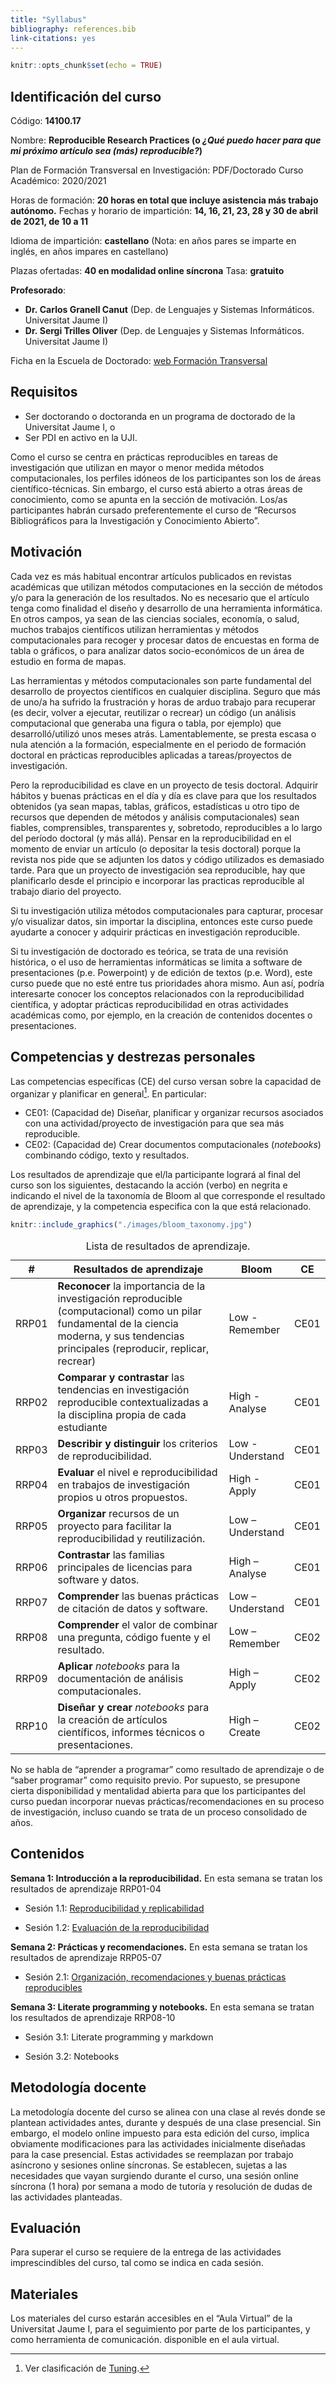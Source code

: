 ```yaml
---
title: "Syllabus"
bibliography: references.bib
link-citations: yes
---
```


```r
knitr::opts_chunk$set(echo = TRUE)
```

## Identificación del curso

Código: **14100.17**

Nombre: **Reproducible Research Practices (o *¿Qué puedo hacer para que mi próximo artículo sea (más) reproducible?*)**

Plan de Formación Transversal en Investigación: PDF/Doctorado Curso Académico: 2020/2021

Horas de formación: **20 horas en total que incluye asistencia más trabajo autónomo.** Fechas y horario de impartición: **14, 16, 21, 23, 28 y 30 de abril de 2021, de 10 a 11**

Idioma de impartición: **castellano** (Nota: en años pares se imparte en inglés, en años impares en castellano)

Plazas ofertadas: **40 en modalidad online síncrona** Tasa: **gratuito**

**Profesorado**:

-   **Dr. Carlos Granell Canut** (Dep. de Lenguajes y Sistemas Informáticos. Universitat Jaume I)
-   **Dr. Sergi Trilles Oliver** (Dep. de Lenguajes y Sistemas Informáticos. Universitat Jaume I)

Ficha en la Escuela de Doctorado: [web Formación Transversal](https://www.uji.es/estudis/centres/escola-doctorat/base/Formacio-transversal/)

## Requisitos

-   Ser doctorando o doctoranda en un programa de doctorado de la Universitat Jaume I, o
-   Ser PDI en activo en la UJI.

Como el curso se centra en prácticas reproducibles en tareas de investigación que utilizan en mayor o menor medida métodos computacionales, los perfiles idóneos de los participantes son los de áreas científico-técnicas. Sin embargo, el curso está abierto a otras áreas de conocimiento, como se apunta en la sección de motivación. Los/as participantes habrán cursado preferentemente el curso de "Recursos Bibliográficos para la Investigación y Conocimiento Abierto".

## Motivación

Cada vez es más habitual encontrar artículos publicados en revistas académicas que utilizan métodos computaciones en la sección de métodos y/o para la generación de los resultados. No es necesario que el artículo tenga como finalidad el diseño y desarrollo de una herramienta informática. En otros campos, ya sean de las ciencias sociales, economía, o salud, muchos trabajos científicos utilizan herramientas y métodos computacionales para recoger y procesar datos de encuestas en forma de tabla o gráficos, o para analizar datos socio-económicos de un área de estudio en forma de mapas.

Las herramientas y métodos computacionales son parte fundamental del desarrollo de proyectos científicos en cualquier disciplina. Seguro que más de uno/a ha sufrido la frustración y horas de arduo trabajo para recuperar (es decir, volver a ejecutar, reutilizar o recrear) un código (un análisis computacional que generaba una figura o tabla, por ejemplo) que desarrolló/utilizó unos meses atrás. Lamentablemente, se presta escasa o nula atención a la formación, especialmente en el periodo de formación doctoral en prácticas reproducibles aplicadas a tareas/proyectos de investigación.

Pero la reproducibilidad es clave en un proyecto de tesis doctoral. Adquirir hábitos y buenas prácticas en el día y día es clave para que los resultados obtenidos (ya sean mapas, tablas, gráficos, estadísticas u otro tipo de recursos que dependen de métodos y análisis computacionales) sean fiables, comprensibles, transparentes y, sobretodo, reproducibles a lo largo del período doctoral (y más allá). Pensar en la reproducibilidad en el momento de enviar un artículo (o depositar la tesis doctoral) porque la revista nos pide que se adjunten los datos y código utilizados es demasiado tarde. Para que un proyecto de investigación sea reproducible, hay que planificarlo desde el principio e incorporar las practicas reproducible al trabajo diario del proyecto.

Si tu investigación utiliza métodos computacionales para capturar, procesar y/o visualizar datos, sin importar la disciplina, entonces este curso puede ayudarte a conocer y adquirir prácticas en investigación reproducible.

Si tu investigación de doctorado es teórica, se trata de una revisión histórica, o el uso de herramientas informáticas se limita a software de presentaciones (p.e. Powerpoint) y de edición de textos (p.e. Word), este curso puede que no esté entre tus prioridades ahora mismo. Aun así, podría interesarte conocer los conceptos relacionados con la reproducibilidad científica, y adoptar prácticas reproducibilidad en otras actividades académicas como, por ejemplo, en la creación de contenidos docentes o presentaciones.

## Competencias y destrezas personales

Las competencias específicas (CE) del curso versan sobre la capacidad de organizar y planificar en general[^1]. En particular:

[^1]: Ver clasificación de [Tuning](https://www.unideusto.org/tuningeu/competences/generic.html).

-   CE01: (Capacidad de) Diseñar, planificar y organizar recursos asociados con una actividad/proyecto de investigación para que sea más reproducible.
-   CE02: (Capacidad de) Crear documentos computacionales (*notebooks*) combinando código, texto y resultados.

Los resultados de aprendizaje que el/la participante logrará al final del curso son los siguientes, destacando la acción (verbo) en negrita e indicando el nivel de la taxonomía de Bloom al que corresponde el resultado de aprendizaje, y la competencia especifica con la que está relacionado.

```r
knitr::include_graphics("./images/bloom_taxonomy.jpg")

```

| \#    | Resultados de aprendizaje                                                                                                                                                                   | Bloom             | CE   |
|-------|---------------------------------------------------------------------------------------------------------------------------------------------------------------------------------------------|-------------------|------|
| RRP01 | **Reconocer** la importancia de la investigación reproducible (computacional) como un pilar fundamental de la ciencia moderna, y sus tendencias principales (reproducir, replicar, recrear) | Low - Remember    | CE01 |
| RRP02 | **Comparar y contrastar** las tendencias en investigación reproducible contextualizadas a la disciplina propia de cada estudiante                                                           | High - Analyse    | CE01 |
| RRP03 | **Describir y distinguir** los criterios de reproducibilidad.                                                                                                                               | Low - Understand  | CE01 |
| RRP04 | **Evaluar** el nivel e reproducibilidad en trabajos de investigación propios u otros propuestos.                                                                                            | High - Apply      | CE01 |
| RRP05 | **Organizar** recursos de un proyecto para facilitar la reproducibilidad y reutilización.                                                                                                   | Low -- Understand | CE01 |
| RRP06 | **Contrastar** las familias principales de licencias para software y datos.                                                                                                                 | High -- Analyse   | CE01 |
| RRP07 | **Comprender** las buenas prácticas de citación de datos y software.                                                                                                                        | Low -- Understand | CE01 |
| RRP08 | **Comprender** el valor de combinar una pregunta, código fuente y el resultado.                                                                                                             | Low -- Remember   | CE02 |
| RRP09 | **Aplicar** *notebooks* para la documentación de análisis computacionales.                                                                                                                  | High -- Apply     | CE02 |
| RRP10 | **Diseñar y crear** *notebooks* para la creación de artículos científicos, informes técnicos o presentaciones.                                                                              | High -- Create    | CE02 |

: Lista de resultados de aprendizaje.

<aside>

No se habla de "aprender a programar" como resultado de aprendizaje o de "saber programar" como requisito previo. Por supuesto, se presupone cierta disponibilidad y mentalidad abierta para que los participantes del curso puedan incorporar nuevas prácticas/recomendaciones en su proceso de investigación, incluso cuando se trata de un proceso consolidado de años.

</aside>

## Contenidos

**Semana 1: Introducción a la reproducibilidad.** En esta semana se tratan los resultados de aprendizaje RRP01-04

-   Sesión 1.1: [Reproducibilidad y replicabilidad](sesion11.html)

-   Sesión 1.2: [Evaluación de la reproducibilidad](sesion12.html)

**Semana 2: Prácticas y recomendaciones.** En esta semana se tratan los resultados de aprendizaje RRP05-07

-   Sesión 2.1: [Organización, recomendaciones y buenas prácticas reproducibles](sesion21.html)

**Semana 3: Literate programming y notebooks.** En esta semana se tratan los resultados de aprendizaje RRP08-10

-   Sesión 3.1: Literate programming y markdown

-   Sesión 3.2: Notebooks

## Metodología docente

La metodología docente del curso se alinea con una clase al revés donde se plantean actividades antes, durante y después de una clase presencial. Sin embargo, el modelo online impuesto para esta edición del curso, implica obviamente modificaciones para las actividades inicialmente diseñadas para la case presencial. Estas actividades se reemplazan por trabajo asíncrono y sesiones online síncronas. Se establecen, sujetas a las necesidades que vayan surgiendo durante el curso, una sesión online síncrona (1 hora) por semana a modo de tutoría y resolución de dudas de las actividades planteadas.

## Evaluación

Para superar el curso se requiere de la entrega de las actividades imprescindibles del curso, tal como se indica en cada sesión.

## Materiales

Los materiales del curso estarán accesibles en el "Aula Virtual" de la Universitat Jaume I, para el seguimiento por parte de los participantes, y como herramienta de comunicación. disponible en el aula virtual.

